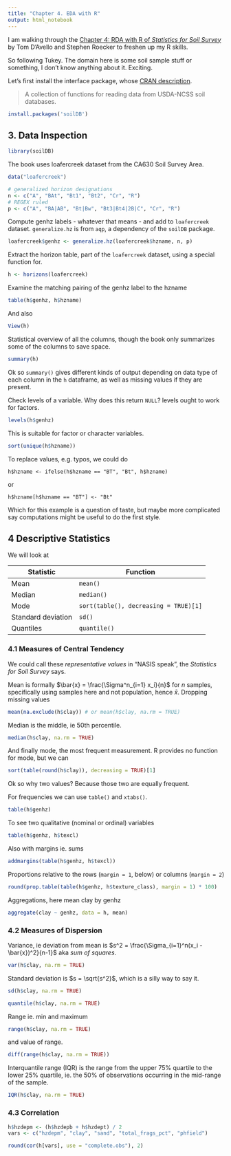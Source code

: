 ```yaml
---
title: "Chapter 4. EDA with R"
output: html_notebook
---
```


I am walking through the [Chapter 4: RDA with R of *Statistics for Soil Survey*](http://ncss-tech.github.io/stats_for_soil_survey/chapters/4_exploratory_analysis/4_exploratory_analysis.html) by Tom D’Avello and Stephen Roecker to freshen up my R skills.

So following Tukey. The domain here is some soil sample stuff or something, I don't know anything about it. Exciting.

Let's first install the interface package, whose [CRAN description](https://cran.r-project.org/package=soilDB).

> A collection of functions for reading data from USDA-NCSS soil databases.

```r
install.packages('soilDB')
```

## 3. Data Inspection

```r
library(soilDB)
```

The book uses loafercreek dataset from the CA630 Soil Survey Area.

```r
data("loafercreek")
```

```r
# generalized horizon designations
n <- c("A", "BAt", "Bt1", "Bt2", "Cr", "R")
# REGEX ruled
p <- c("A", "BA|AB", "Bt|Bw", "Bt3|Bt4|2B|C", "Cr", "R")
```

Compute genhz labels - whatever that means - and add to `loafercreek` dataset. `generalize.hz` is from `aqp`, a dependency of the `soilDB` package.

```r
loafercreek$genhz <- generalize.hz(loafercreek$hzname, n, p)
```

Extract the horizon table, part of the `loafercreek` dataset, using a special function for.

```r
h <- horizons(loafercreek)
```

Examine the matching pairing of the genhz label to the hzname

```r
table(h$genhz, h$hzname)
```

And also

```r
View(h)
```

Statistical overview of all the columns, though the book only summarizes some of the columns to save space.

```r
summary(h)
```

Ok so `summary()` gives different kinds of output depending on data type of each column in the `h` dataframe, as well as missing values if they are present.

Check levels of a variable. Why does this return `NULL`? levels ought to work for factors.

```r
levels(h$genhz)
```
This is suitable for factor or character variables.

```r
sort(unique(h$hzname))
```

To replace values, e.g. typos, we could do

    h$hzname <- ifelse(h$hzname == "BT", "Bt", h$hzname)

or

    h$hzname[h$hzname == "BT"] <- "Bt"

Which for this example is a question of taste, but maybe more complicated say computations might be useful to do the first style.



## 4 Descriptive Statistics

We will look at 

| Statistic | Function        |
| ----------| ----------------|
| Mean      | `mean()`        |
| Median    | `median()`      |
| Mode      | `sort(table(), decreasing = TRUE)[1]`
| Standard deviation | `sd()` |
| Quantiles | `quantile()`    |

### 4.1 Measures of Central Tendency

We could call these *representative values* in "NASIS speak", the *Statistics for Soil Survey* says.

Mean is formally $\bar{x} = \frac{\Sigma^n_{i=1} x_i}{n}$ for $n$ samples, specifically using samples here and not population, hence $\bar{x}$. Dropping missing values

```r
mean(na.exclude(h$clay)) # or mean(h$clay, na.rm = TRUE)
```

Median is the middle, ie 50th percentile.
```r
median(h$clay, na.rm = TRUE)
```

And finally mode, the most frequent measurement. R provides no function for mode, but we can

```r
sort(table(round(h$clay)), decreasing = TRUE)[1]
```

Ok so why two values? Because those two are equally frequent.

For frequencies we can use `table()` and `xtabs()`.

```r
table(h$genhz)
```

To see two qualitative (nominal or ordinal) variables

```r
table(h$genhz, h$texcl)
```

Also with margins ie. sums

```r
addmargins(table(h$genhz, h$texcl))
```

Proportions relative to the rows (`margin = 1`, below) or columns (`margin = 2`)

```r
round(prop.table(table(h$genhz, h$texture_class), margin = 1) * 100)
```

Aggregations, here mean clay by genhz

```r
aggregate(clay ~ genhz, data = h, mean)
```

### 4.2 Measures of Dispersion

Variance, ie deviation from mean is $s^2 = \frac{\Sigma_{i=1}^n(x_i - \bar{x})^2}{n-1}$ aka *sum of squares*.

```r
var(h$clay, na.rm = TRUE)
```

Standard deviation is $s = \sqrt{s^2}$, which is a silly way to say it.

```r
sd(h$clay, na.rm = TRUE)
```

```r
quantile(h$clay, na.rm = TRUE)
```

Range ie. min and maximum

```r
range(h$clay, na.rm = TRUE)
```

and value of range.

```r
diff(range(h$clay, na.rm = TRUE))
```

Interquantile range (IQR) is the range from the upper 75% quartile to the lower 25% quartile, ie. the 50% of observations occurring in the mid-range of the sample.

```r
IQR(h$clay, na.rm = TRUE)
```

### 4.3 Correlation

```r
h$hzdepm <- (h$hzdepb + h$hzdept) / 2
vars <- c("hzdepm", "clay", "sand", "total_frags_pct", "phfield")
```

```r
round(cor(h[vars], use = "complete.obs"), 2)
```

